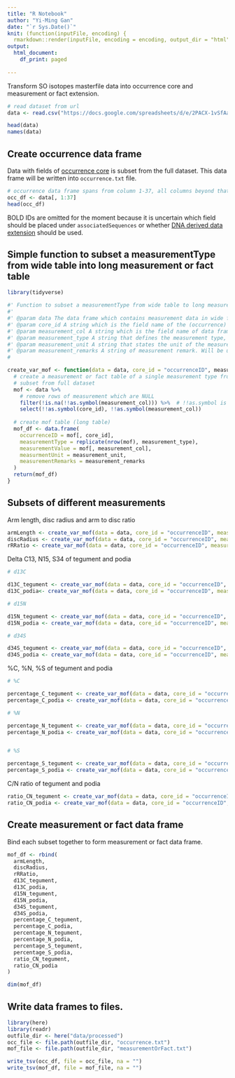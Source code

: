 ```yaml
---
title: "R Notebook"
author: "Yi-Ming Gan"
date: "`r Sys.Date()`"
knit: (function(inputFile, encoding) {
  rmarkdown::render(inputFile, encoding = encoding, output_dir = "html") })
output:
  html_document:
    df_print: paged
    
---
```


Transform SO isotopes masterfile data into occurrence core and measurement or fact extension.

```r
# read dataset from url
data <- read.csv("https://docs.google.com/spreadsheets/d/e/2PACX-1vSfAaU0p3QOsyugCL72TJuHq-pH1XyWGs1A8qIFDp1ndqqehxP4a9Lnc6QGxf1g-qU1abdNHfCwUG7p/pub?gid=193721447&single=true&output=tsv", header = TRUE, sep = "\t", check.names = FALSE)

head(data)
names(data)
```

## Create occurrence data frame

Data with fields of [occurrence core](https://rs.gbif.org/core/dwc_occurrence_2020-07-15.xml) is subset from the full dataset. This data frame will be written into `occurrence.txt` file.

```r
# occurrence data frame spans from column 1-37, all columns beyond that belongs to measurement or fact extension
occ_df <- data[, 1:37]
head(occ_df)
```

BOLD IDs are omitted for the moment because it is uncertain which field should be placed under `associatedSequences` or whether [DNA derived data extension](https://rs.gbif.org/extension/gbif/1.0/dna_derived_data_2021-07-05.xml) should be used. 

## Simple function to subset a measurementType from wide table into long measurement or fact table

```r
library(tidyverse)

#' Function to subset a measurementType from wide table to long measurement or fact table
#'
#' @param data The data frame which contains measurement data in wide format.
#' @param core_id A string which is the field name of the (occurrence) core ID.
#' @param measurement_col A string which is the field name of data frame that contains the measurement value. Will be used to populate the measurementValue field.
#' @param measurement_type A string that defines the measurement type, Will be used to populate measurementType field.
#' @param measurement_unit A string that states the unit of the measurement. Will be used to populate measurementValue field.
#' @param measurement_remarks A string of measurement remark. Will be used to populate measurementRemarks field.
#

create_var_mof <- function(data = data, core_id = "occurrenceID", measurement_col, measurement_type, measurement_unit, measurement_remarks = "") {
  # create a measurement or fact table of a single measurement type from the data
  # subset from full dataset
  mof <- data %>% 
    # remove rows of measurement which are NULL
    filter(!is.na(!!as.symbol(measurement_col))) %>%  # !!as.symbol is required as column name is passed as string
    select(!!as.symbol(core_id), !!as.symbol(measurement_col))
  
  # create mof table (long table)
  mof_df <- data.frame(
    occurrenceID = mof[, core_id],
    measurementType = replicate(nrow(mof), measurement_type),
    measurementValue = mof[, measurement_col],
    measurmentUnit = measurement_unit,
    measurementRemarks = measurement_remarks
  )
  return(mof_df)
}
```


## Subsets of different measurements

Arm length, disc radius and arm to disc ratio

```r
armLength <- create_var_mof(data = data, core_id = "occurrenceID", measurement_col = "Arm length_R_(cm)", measurement_type = "Arm length_R_(cm)", measurement_unit = "cm", measurement_remarks = "")
discRadius <- create_var_mof(data = data, core_id = "occurrenceID", measurement_col = "Disc radius_r_(cm)", measurement_type = "Disc radius_r_(cm)", measurement_unit = "cm", measurement_remarks = "")
rRRatio <- create_var_mof(data = data, core_id = "occurrenceID", measurement_col = "R_r_ratio", measurement_type = "R_r_ratio", measurement_unit = "", measurement_remarks = "")
```


Delta C13, N15, S34 of tegument and podia

```r
# d13C

d13C_tegument <- create_var_mof(data = data, core_id = "occurrenceID", measurement_col = "d13C_tegument", measurement_type = "d13C", measurement_unit = "", measurement_remarks = "tegument")
d13C_podia<- create_var_mof(data = data, core_id = "occurrenceID", measurement_col = "d13C_podia", measurement_type = "d13C", measurement_unit = "", measurement_remarks = "podia")

# d15N

d15N_tegument <- create_var_mof(data = data, core_id = "occurrenceID", measurement_col = "d15N_tegument", measurement_type = "d15N", measurement_unit = "", measurement_remarks = "tegument")
d15N_podia <- create_var_mof(data = data, core_id = "occurrenceID", measurement_col = "d15N_podia", measurement_type = "d15N", measurement_unit = "", measurement_remarks = "podia")

# d34S

d34S_tegument <- create_var_mof(data = data, core_id = "occurrenceID", measurement_col = "d34S_tegument", measurement_type = "d34S", measurement_unit = "", measurement_remarks = "tegument")
d34S_podia <- create_var_mof(data = data, core_id = "occurrenceID", measurement_col = "d34S_podia", measurement_type = "d34S", measurement_unit = "", measurement_remarks = "podia")

```

%C, %N, %S of tegument and podia

```r
# %C

percentage_C_tegument <- create_var_mof(data = data, core_id = "occurrenceID", measurement_col = "%C_tegument", measurement_type = "%C", measurement_unit = "", measurement_remarks = "tegument")
percentage_C_podia <- create_var_mof(data = data, core_id = "occurrenceID", measurement_col = "%C_podia", measurement_type = "%C", measurement_unit = "", measurement_remarks = "podia")

# %N 

percentage_N_tegument <- create_var_mof(data = data, core_id = "occurrenceID", measurement_col = "%N_tegument", measurement_type = "%N", measurement_unit = "", measurement_remarks = "tegument")
percentage_N_podia <- create_var_mof(data = data, core_id = "occurrenceID", measurement_col = "%N_podia", measurement_type = "%N", measurement_unit = "", measurement_remarks = "podia")


# %S

percentage_S_tegument <- create_var_mof(data = data, core_id = "occurrenceID", measurement_col = "%S_tegument", measurement_type = "%S", measurement_unit = "", measurement_remarks = "tegument")
percentage_S_podia <- create_var_mof(data = data, core_id = "occurrenceID", measurement_col = "%S_podia", measurement_type = "%S", measurement_unit = "", measurement_remarks = "podia")
```

C/N ratio of tegument and podia

```r
ratio_CN_tegument <- create_var_mof(data = data, core_id = "occurrenceID", measurement_col = "C/N_tegument", measurement_type = "Ratio_C/N", measurement_unit = "", measurement_remarks = "tegument")
ratio_CN_podia <- create_var_mof(data = data, core_id = "occurrenceID", measurement_col = "C_N_podia", measurement_type = "Ratio_C/N", measurement_unit = "", measurement_remarks = "podia")
```


## Create measurement or fact data frame

Bind each subset together to form measurement or fact data frame.

```r
mof_df <- rbind(
  armLength,
  discRadius,
  rRRatio,
  d13C_tegument,
  d13C_podia,
  d15N_tegument,
  d15N_podia,
  d34S_tegument,
  d34S_podia,
  percentage_C_tegument,
  percentage_C_podia,
  percentage_N_tegument,
  percentage_N_podia,
  percentage_S_tegument,
  percentage_S_podia,
  ratio_CN_tegument,
  ratio_CN_podia
)

dim(mof_df) 

```

## Write data frames to files.

```r
library(here)
library(readr)
outfile_dir <- here("data/processed")
occ_file <- file.path(outfile_dir, "occurrence.txt")
mof_file <- file.path(outfile_dir, "measurementOrFact.txt")

write_tsv(occ_df, file = occ_file, na = "")
write_tsv(mof_df, file = mof_file, na = "")
```
